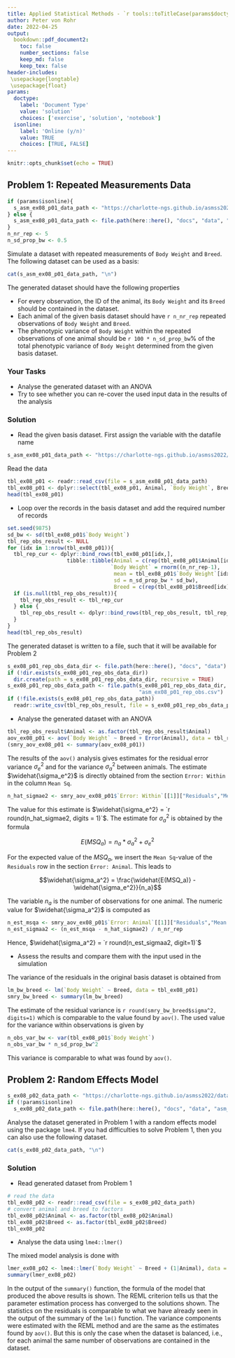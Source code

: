 ```yaml
---
title: Applied Statistical Methods - `r tools::toTitleCase(params$doctype)` 8
author: Peter von Rohr
date: 2022-04-25
output:
  bookdown::pdf_document2:
    toc: false
    number_sections: false
    keep_md: false
    keep_tex: false
header-includes:
 \usepackage{longtable}
 \usepackage{float}
params:
  doctype:
    label: 'Document Type'
    value: 'solution'
    choices: ['exercise', 'solution', 'notebook']
  isonline:
    label: 'Online (y/n)'
    value: TRUE
    choices: [TRUE, FALSE]
---
```



```r
knitr::opts_chunk$set(echo = TRUE)
```


## Problem 1: Repeated Measurements Data
```r
if (params$isonline){
  s_asm_ex08_p01_data_path <- "https://charlotte-ngs.github.io/asmss2022/data/asm_bw_flem.csv"
} else {
  s_asm_ex08_p01_data_path <- file.path(here::here(), "docs", "data", "asm_bw_flem.csv")
}
n_nr_rep <- 5
n_sd_prop_bw <- 0.5
```

Simulate a dataset with repeated measurements of `Body Weight` and `Breed`. The following dataset can be used as a basis: 

```r
cat(s_asm_ex08_p01_data_path, "\n")
```

The generated dataset should have the following properties

* For every observation, the ID of the animal, its `Body Weight` and its `Breed` should be contained in the dataset.
* Each animal of the given basis dataset should have `r n_nr_rep` repeated observations of `Body Weight` and `Breed`.
* The phenotypic variance of `Body Weight` within the repeated observations of one animal should be `r 100 * n_sd_prop_bw`% of the total phenotypic variance of `Body Weight` determined from the given basis dataset.


### Your Tasks

* Analyse the generated dataset with an ANOVA
* Try to see whether you can re-cover the used input data in the results of the analysis


<!-- your-solution-start
### Your Solution

* Read the given basis dataset
* Loop over the records in the basis dataset and add the required number of records
* Analyse the generated dataset with an ANOVA
* Assess the results and compare them with the input used in the simulation

---  your-solution-end -->


<!-- master-solution-start -->

### Solution

* Read the given basis dataset. First assign the variable with the datafile name

```r
s_asm_ex08_p01_data_path <- "https://charlotte-ngs.github.io/asmss2022/data/asm_bw_flem.csv"
```

Read the data

```r
tbl_ex08_p01 <- readr::read_csv(file = s_asm_ex08_p01_data_path)
tbl_ex08_p01 <- dplyr::select(tbl_ex08_p01, Animal, `Body Weight`, Breed)
head(tbl_ex08_p01)
```


* Loop over the records in the basis dataset and add the required number of records

```r
set.seed(9875)
sd_bw <- sd(tbl_ex08_p01$`Body Weight`)
tbl_rep_obs_result <- NULL
for (idx in 1:nrow(tbl_ex08_p01)){
  tbl_rep_cur <- dplyr::bind_rows(tbl_ex08_p01[idx,],
                   tibble::tibble(Animal = c(rep(tbl_ex08_p01$Animal[idx], n_nr_rep - 1)),
                                 `Body Weight` = rnorm((n_nr_rep-1), 
                                  mean = tbl_ex08_p01$`Body Weight`[idx], 
                                  sd = n_sd_prop_bw * sd_bw),
                                  Breed = c(rep(tbl_ex08_p01$Breed[idx], n_nr_rep-1))))
  if (is.null(tbl_rep_obs_result)){
    tbl_rep_obs_result <- tbl_rep_cur
  } else {
    tbl_rep_obs_result <- dplyr::bind_rows(tbl_rep_obs_result, tbl_rep_cur)
  }
}
head(tbl_rep_obs_result)
```

The generated dataset is written to a file, such that it will be available for Problem 2

```r
s_ex08_p01_rep_obs_data_dir <- file.path(here::here(), "docs", "data")
if (!dir.exists(s_ex08_p01_rep_obs_data_dir)) 
  dir.create(path = s_ex08_p01_rep_obs_data_dir, recursive = TRUE)
s_ex08_p01_rep_obs_data_path <- file.path(s_ex08_p01_rep_obs_data_dir, 
                                          "asm_ex08_p01_rep_obs.csv")
if (!file.exists(s_ex08_p01_rep_obs_data_path)) 
  readr::write_csv(tbl_rep_obs_result, file = s_ex08_p01_rep_obs_data_path)
```


* Analyse the generated dataset with an ANOVA

```r
tbl_rep_obs_result$Animal <- as.factor(tbl_rep_obs_result$Animal)
aov_ex08_p01 <- aov(`Body Weight` ~ Breed + Error(Animal), data = tbl_rep_obs_result)
(smry_aov_ex08_p01 <- summary(aov_ex08_p01))
```

The results of the `aov()` analysis gives estimates for the residual error variance $\sigma_e^2$ and for the variance $\sigma_a^2$ between animals. The estimate $\widehat{\sigma_e^2}$ is directly obtained from the section `Error: Within` in the column `Mean Sq`. 

```r
n_hat_sigmae2 <- smry_aov_ex08_p01$`Error: Within`[[1]]["Residuals","Mean Sq"]
```

The value for this estimate is $\widehat{\sigma_e^2} = `r round(n_hat_sigmae2, digits = 1)`$. The estimate for $\sigma_a^2$ is obtained by the formula 

$$E(MSQ_a) = n_a * \sigma_a^2 + \sigma_e^2$$

For the expected value of the $MSQ_a$, we insert the `Mean Sq`-value of the `Residuals` row in the section `Error: Animal`. This leads to 

$$\widehat{\sigma_a^2} = \frac{\widehat{E(MSQ_a)} - \widehat{\sigma_e^2}}{n_a}$$

The variable $n_a$ is the number of observations for one animal. The numeric value for $\widehat{\sigma_a^2}$ is computed as 

```r
n_est_msqa <- smry_aov_ex08_p01$`Error: Animal`[[1]]["Residuals","Mean Sq"]
n_est_sigmaa2 <- (n_est_msqa - n_hat_sigmae2) / n_nr_rep
```

Hence, $\widehat{\sigma_a^2} = `r round(n_est_sigmaa2, digit=1)`$

* Assess the results and compare them with the input used in the simulation

The variance of the residuals in the original basis dataset is obtained from 

```r
lm_bw_breed <- lm(`Body Weight` ~ Breed, data = tbl_ex08_p01)
smry_bw_breed <- summary(lm_bw_breed)
```

The estimate of the residual variance is `r round(smry_bw_breed$sigma^2, digits=1)` which is comparable to the value found by `aov()`. The used value for the variance within observations is given by 

```r
n_obs_var_bw <- var(tbl_ex08_p01$`Body Weight`)
n_obs_var_bw * n_sd_prop_bw^2
```

This variance is comparable to what was found by `aov()`.

<!-- master-solution-end -->


## Problem 2: Random Effects Model
```r
s_ex08_p02_data_path <- "https://charlotte-ngs.github.io/asmss2022/data/asm_ex08_p01_rep_obs.csv"
if (!params$isonline)
  s_ex08_p02_data_path <- file.path(here::here(), "docs", "data", "asm_ex08_p01_rep_obs.csv")
```

Analyse the dataset generated in Problem 1 with a random effects model using the package `lme4`. If you had difficulties to solve Problem 1, then you can also use the following dataset.

```r
cat(s_ex08_p02_data_path, "\n")
```


<!-- your-solution-start
### Your Solution

* Read generated dataset from Problem 1
* Analyse the data using `lme4::lmer()`

---  your-solution-end -->


<!-- master-solution-start -->

### Solution

* Read generated dataset from Problem 1

```r
# read the data
tbl_ex08_p02 <- readr::read_csv(file = s_ex08_p02_data_path)
# convert animal and breed to factors
tbl_ex08_p02$Animal <- as.factor(tbl_ex08_p02$Animal)
tbl_ex08_p02$Breed <- as.factor(tbl_ex08_p02$Breed)
tbl_ex08_p02
```


* Analyse the data using `lme4::lmer()`

The mixed model analysis is done with 

```r
lmer_ex08_p02 <- lme4::lmer(`Body Weight` ~ Breed + (1|Animal), data = tbl_ex08_p02)
summary(lmer_ex08_p02)
```

In the output of the `summary()` function, the formula of the model that produced the above results is shown. The REML criterion tells us that the parameter estimation process has converged to the solutions shown. The statistics on the residuals is comparable to what we have already seen in the output of the summary of the `lm()` function. The variance components were estimated with the REML method and are the same as the estimates found by `aov()`. But this is only the case when the dataset is balanced, i.e., for each animal the same number of observations are contained in the dataset.


<!-- master-solution-end -->



